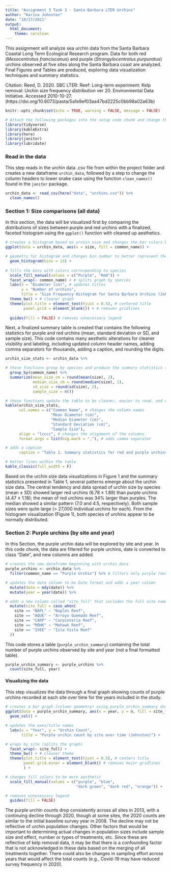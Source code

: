 ```yaml
---
title: "Assignment 3 Task 3 - Santa Barbara LTER Urchins"
author: "Karina Johnston"
date: "10/27/2021"
output: 
  html_document: 
    theme: cerulean
---
```


This assignment will analyze sea urchin data from the Santa Barbara Coastal Long Term Ecological Research program. Data for both red (*Mesocentrotus franciscanus*) and purple (*Strongylocentrotus purpuratus*) urchins observed at five sites along the Santa Barbara coast are analyzed. Final Figures and Tables are produced, exploring data visualization techniques and summary statistics. 

Citation: Reed, D. 2020. SBC LTER: Reef: Long-term experiment: Kelp removal: Urchin size frequency distribution ver 20. Environmental Data Initiative. Accessed 2010-10-27. (https://doi.org/10.6073/pasta/5a1e9ef03aa47bd2225c0bb98a02a63b)

```r
knitr::opts_chunk$set(echo = TRUE, warning = FALSE, message = FALSE)

# Attach the following packages into the setup code chunk and change the settings for reporting warnings and messages (above)
library(tidyverse)
library(kableExtra)
library(here)
library(janitor)
library(lubridate)
```

### Read in the data

This step reads in the urchin data .csv file from within the project folder and creates a new dataframe `urchin_data`, followed by a step to change the column headers to lower snake case using the function `clean_names()` found in the `janitor` package.

```r
urchin_data <- read_csv(here("data", "urchins.csv")) %>% 
  clean_names()
```

### Section 1: Size comparisons (all data)

In this section, the data will be visualized first by comparing the distributions of sizes between purple and red urchins with a finalized, faceted histogram using the `ggplot()` function with cleaned up aesthetics. 

```r

# creates a histogram based on urchin size and changes the bar colors based on the species
ggplot(data = urchin_data, aes(x = size, fill = common_name)) + 

# geometry for histogram and changes bin number to better represent the data
  geom_histogram(bins = 13) + 
  
# fills the bins with colors corresponding to species
  scale_fill_manual(values = c("Purple", "Red")) + 
  facet_wrap(~ common_name) + # splits graph by species
  labs(x = "Diameter (cm)", # updates titles
       y = "Number of urchins", 
       title = "Size Frequency Histogram for Santa Barbara Urchins (Johnston)") +
  theme_bw() + # cleaner graph
  theme(plot.title = element_text(hjust = 0.5), # centered title
        panel.grid = element_blank()) + # removes gridlines
  
  guides(fill = FALSE) # removes unnecessary legend
```

Next, a finalized summary table is created that contains the following statistics for purple and red urchins (mean, standard deviation or SD, and sample size). This code contains many aesthetic alterations for cleaner visibility and labeling, including updated column header names, adding comma separators for thousands, adding a caption, and rounding the digits.

```r
urchin_size_stats <- urchin_data %>% 

# these functions group by species and produce the summary statistics (rounded)
  group_by(common_name) %>% 
  summarize(mean_size_cm = round(mean(size), 2),
            median_size_cm = round(median(size), 1),
            sd_size = round(sd(size), 2),
            sample_size = n())

# these functions update the table to be cleaner, easier to read, and visually appealing
kable(urchin_size_stats,
      col.names = c("Common Name", # changes the column names
                    "Mean Diameter (cm)", 
                    "Median Diameter (cm)",
                    "Standard Deviation (cm)",
                    "Sample Size"),
      align = "lcccc", # changes the alignment of the columns
      format.args = list(big.mark = ","), # adds comma separator

# adds a caption
      caption = "Table 1. Summary statistics for red and purple urchins on the Santa Barbara coast (Johnston).") %>% 

# better lines within the table
kable_classic(full_width = F)
```

Based on the urchin size data visualizations in Figure 1 and the summary statistics presented in Table 1, several patterns emerge about the urchin size data. The central tendency and data spread of urchin size by species (mean $\pm$ SD) showed larger red urchins (6.78 $\pm$ 1.89) than purple urchins (4.47 $\pm$ 1.18); the mean of red urchins was 34% larger than purples. The median showed a similar pattern (7.0 and 4.5, respectively). Both sample sizes were quite large (> 27,000 individual urchins for each). From the histogram visualization (Figure 1), both species of urchins appear to be normally distributed.    


### Section 2: Purple urchins (by site and year)

In this Section, the purple urchin data will be explored by site and year. In this code chunk, the data are filtered for purple urchins, date is converted to class "Date", and new columns are added.

```r
# creates the new dataframe beginning with urchin_data
purple_urchins <- urchin_data %>% 
  filter(common_name == "Purple Urchin") %>% # filters only purple rows

# updates the date column to be Date format and adds a year column 
  mutate(date = mdy(date)) %>% 
  mutate(year = year(date)) %>% 

# adds a new column called "site_full" that includes the full site names
  mutate(site_full = case_when(
    site == "NAPL" ~ "Naples Reef",
    site == "AQUE" ~ "Arroyo Quemado Reef",
    site == "CARP" ~ "Carpinteria Reef",
    site == "MOHK" ~ "Mohawk Reef",
    site == "IVEE" ~ "Isla Vista Reef"
  ))

```

This code stores a table (`purple_urchin_summary`) containing the total number of purple urchins observed by site and year (not a final formatted table). 

```r
purple_urchin_summary <- purple_urchins %>% 
  count(site_full, year)

```

#### Visualizing the data

This step visualizes the data through a final graph showing counts of purple urchins recorded at each site over time for the years included in the study. 

```r

# creates a bar graph (column geometry) using purple_urchin_summary dataframe and fills the color by site name
ggplot(data = purple_urchin_summary, aes(x = year, y = n, fill = site_full)) +
  geom_col() +

# updates the axes/title names
  labs(x = "Year", y = "Urchin Count",
       title = "Purple urchin count by site over time (Johnston)") +

# wraps by site (splits the graph)
  facet_wrap(~ site_full) +
  theme_bw() + # cleaner theme
  theme(plot.title = element_text(hjust = 0.5), # centers title
        panel.grid.minor = element_blank() # removes major gridlines
        ) +

# changes fill colors to be more aesthetic
  scale_fill_manual(values = c("purple", "blue", 
                               "dark green", "dark red", "orange")) +

# removes unnecessary legend
  guides(fill = FALSE)
```


The purple urchin counts drop consistently across all sites in 2013, with a continuing decline through 2020, though at some sites, the 2020 counts are similar to the initial baseline survey year in 2008. The decline may not be reflective of urchin population changes. Other factors that would be important to determining actual changes in population sizes include sample size and effect, number or types of treatments, etc. Since these are reflective of kelp removal data, it may be that there is a confounding factor that is not acknowledged in these data based on the merging of all treatments together. There could also be changes in sampling effort across years that would affect the total counts (e.g., Covid-19 may have reduced survey frequency in 2020).

